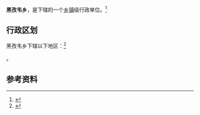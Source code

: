 {{中国乡级行政区|65/30/24/203/000}}

'''黑孜韦乡'''，是{{PRC admin/fullname|65/30/24/203/000|3}}下辖的一个[[乡镇|乡镇]]级行政单位。<ref>{{PRC admin/ref sgc|{{PRC admin/parent|65/30/24/203/000}}}}</ref>

== 行政区划 ==

黑孜韦乡下辖以下地区：<ref>{{PRC admin/ref sgc|65/30/24/203/000}}</ref>

{{PRC admin/children|65/30/24/203/000}}。

== 参考资料 ==

{{reflist}}

{{行政区划小作品}}
{{PRC admin/navcat|65/30/24/203/000}}